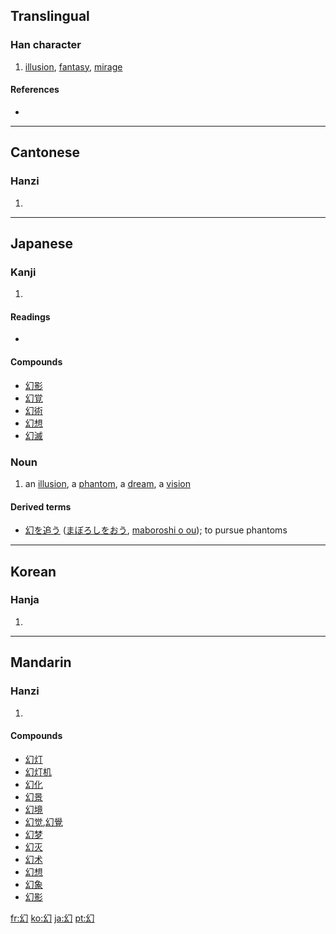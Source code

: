==Translingual==

===Han character===
{{Han char|rn=52|rad=幺|as=01|sn=4|four=2772<sub>0</sub>|canj=女戈尸 (VIS), X女戈尸 (XVIS)}}

# [[illusion]], [[fantasy]], [[mirage]]

====References====
* {{Han ref|kx=0341.130|dkj=09190|dj=0650.070|hdz=21093.030|uh=5E7B|ud=24187|bh=A4DB|bd=42203}}

----

==Cantonese==

===Hanzi===
{{yue-hanzi|jyut=|y=waan6}}

# {{defn|Cantonese}}

----

==Japanese==

===Kanji===
{{ja-kanji|grade=c|rs=幺01}}

# {{defn|Japanese}}

====Readings====
* {{ja-readings|on=[[げん]] (gen)|kun=[[まぼろし]] (maboroshi)}}

====Compounds====
* [[幻影]]
* [[幻覚]]
* [[幻術]]
* [[幻想]]
* [[幻滅]]

===Noun===
{{ja-noun|kk|hira=まぼろし|rom=maboroshi}}

# {{ja-def|幻}} an [[illusion]], a [[phantom]], a [[dream]], a [[vision]]

====Derived terms====
* [[幻を追う]] ([[まぼろしをおう]], [[maboroshi o ou]]); to pursue phantoms

----

==Korean==

===Hanja===
{{ko-hanja|hangeul=[[환]]|rv=hwan|mr=hwan}}

# {{defn|Korean}}

----

==Mandarin==

===Hanzi===
{{cmn-hanzi|pin=[[huàn]] ([[huan4]])|wg=huan<sup>4</sup>}}

# {{defn|Mandarin}}

====Compounds====
* [[幻灯]]
* [[幻灯机]]
* [[幻化]]
* [[幻景]]
* [[幻境]]
* [[幻觉]],[[幻覺]]
* [[幻梦]]
* [[幻灭]]
* [[幻术]]
* [[幻想]]
* [[幻象]]
* [[幻影]]

[[fr:幻]]
[[ko:幻]]
[[ja:幻]]
[[pt:幻]]